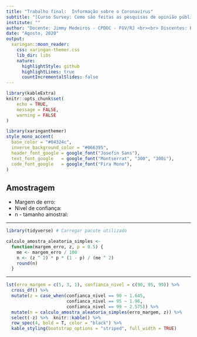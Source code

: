 ```yaml
---
title: "Trabalho final:  Informação sobre o Coronavírus"
subtitle: "[Curso Survey: Como são feitas as pesquisas de opinião pública no Brasil](https://cpdoc.fgv.br/curso-survey) "
institute: ""
author: "Docente: Jimmy Medeiros - CPDOC - FGV/RJ <br><br> Discentes: Beatriz Milz, Ivan Ramalho, Lucas ???, Pedro Vitorino, Samuel Maia "
date: "Agosto, 2020"
output:
  xaringan::moon_reader:
    css: xaringan-themer.css
    lib_dir: libs
    nature:
      highlightStyle: github
      highlightLines: true
      countIncrementalSlides: false
---
```

```r
library(kableExtra)
knitr::opts_chunk$set(
	echo = TRUE,
	message = FALSE,
	warning = FALSE
)
```

```r
library(xaringanthemer)
style_mono_accent(
  base_color = "#04324c",
  inverse_background_color = "#066395",
  header_font_google = google_font("Josefin Sans"),
  text_font_google   = google_font("Montserrat", "300", "300i"),
  code_font_google   = google_font("Fira Mono"),
)

```

## Amostragem

- Margem de erro:
- Nível de confiança:
- n - tamanho amostral:

---

```r
library(tidyverse) # Carregar pacote utilizado
```

```r
calculo_amostra_aleatoria_simples <-
  function(margem_erro, z, p = 0.5) {
    me <- margem_erro / 100
    n <- (z ^ 2) * p * (1 - p) / (me ^ 2)
    round(n)
  }

```

---

```r
lst(erro_margem = c(5, 3, 1), confianca_nivel = c(90, 95, 99)) %>%
  cross_df() %>%
  mutate(z = case_when(confianca_nivel == 90 ~ 1.645,
                       confianca_nivel == 95 ~ 1.96,
                       confianca_nivel == 99 ~ 2.575)) %>% 
  mutate(n = calculo_amostra_aleatoria_simples(erro_margem, z)) %>% 
  select(-z) %>%  knitr::kable() %>% 
  row_spec(4, bold = T, color = "black") %>% 
  kable_styling(bootstrap_options = "striped", full_width = TRUE)
```
